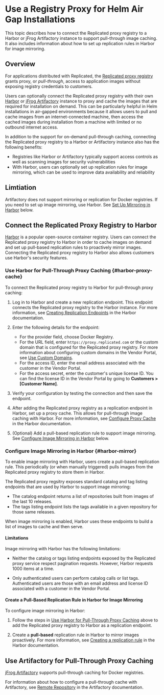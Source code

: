 # Use a Registry Proxy for Helm Air Gap Installations

This topic describes how to connect the Replicated proxy registry to a Harbor or jFrog Artifactory instance to support pull-through image caching. It also includes information about how to set up replication rules in Harbor for image mirroring.

## Overview

For applications distributed with Replicated, the [Replicated proxy registry](/vendor/private-images-about) grants proxy, or _pull-through_, access to application images without exposing registry credentials to customers.

Users can optionally connect the Replicated proxy registry with their own [Harbor](https://goharbor.io) or [jFrog Artifactory](https://jfrog.com/help/r/jfrog-artifactory-documentation) instance to proxy and cache the images that are required for installation on demand. This can be particularly helpful in Helm installations in air-gapped environments because it allows users to pull and cache images from an internet-connected machine, then access the cached images during installation from a machine with limited or no outbound internet access.   

In addition to the support for on-demand pull-through caching, connecting the Replicated proxy registry to a Harbor or Artifactory instance also has the following benefits:
* Registries like Harbor or Artifactory typically support access controls as well as scanning images for security vulnerabilities
* With Harbor, users can optionally set up replication rules for image mirroring, which can be used to improve data availability and reliability

## Limtiation

Artifactory does not support mirroring or replication for Docker registries. If you need to set up image mirroring, use Harbor. See [Set Up Mirroring in Harbor](#harbor-mirror) below.

## Connect the Replicated Proxy Registry to Harbor

[Harbor](https://goharbor.io) is a popular open-source container registry. Users can connect the Replicated proxy registry to Harbor in order to cache images on demand and set up pull-based replication rules to proactively mirror images. Connecting the Replicated proxy registry to Harbor also allows customers use Harbor's security features.

### Use Harbor for Pull-Through Proxy Caching {#harbor-proxy-cache}

To connect the Replicated proxy registry to Harbor for pull-through proxy caching:

1. Log in to Harbor and create a new replication endpoint. This endpoint connects the Replicated proxy registry to the Harbor instance. For more information, see [Creating Replication Endpoints](https://goharbor.io/docs/2.11.0/administration/configuring-replication/create-replication-endpoints/) in the Harbor documentation.

1. Enter the following details for the endpoint:

    * For the provider field, choose Docker Registry.
    * For the URL field, enter `https://proxy.replicated.com` or the custom domain that is configured for the Replicated proxy registry. For more information about configuring custom domains in the Vendor Portal, see [Use Custom Domains](/vendor/custom-domains-using). 
    * For the access ID, enter the email address associated with the customer in the Vendor Portal.
    * For the access secret, enter the customer's unique license ID. You can find the license ID in the Vendor Portal by going to **Customers > [Customer Name]**.

1. Verify your configuration by testing the connection and then save the endpoint.  

1. After adding the Replicated proxy registry as a replication endpoint in Harbor, set up a proxy cache. This allows for pull-through image caching with Harbor. For more information, see [Configure Proxy Cache](https://goharbor.io/docs/2.11.0/administration/configure-proxy-cache/) in the Harbor documentation.

1. (Optional) Add a pull-based replication rule to support image mirroring. See [Configure Image Mirroring in Harbor](#harbor-mirror) below.

### Configure Image Mirroring in Harbor {#harbor-mirror}

To enable image mirroring with Harbor, users create a pull-based replication rule. This periodically (or when manually triggered) pulls images from the Replicated proxy registry to store them in Harbor. 

The Replicated proxy regsitry exposes standard catalog and tag listing endpoints that are used by Harbor to support image mirroring:
* The catalog endpoint returns a list of repositories built from images of the last 10 releases.
* The tags listing endpoint lists the tags available in a given repository for those same releases.

When image mirroring is enabled, Harbor uses these endpoints to build a list of images to cache and then serve.

#### Limitations

Image mirroring with Harbor has the following limitations:

* Neither the catalog or tags listing endpoints exposed by the Replicated proxy service respect pagination requests. However, Harbor requests 1000 items at a time.

* Only authenticated users can perform catalog calls or list tags. Authenticated users are those with an email address and license ID associated with a customer in the Vendor Portal.

#### Create a Pull-Based Replication Rule in Harbor for Image Mirroring

To configure image mirroring in Harbor:

1. Follow the steps in [Use Harbor for Pull-Through Proxy Caching](#harbor-proxy-cache) above to add the Replicated proxy registry to Harbor as a replication endpoint.

1. Create a **pull-based** replication rule in Harbor to mirror images proactively. For more information, see [Creating a replication rule](https://goharbor.io/docs/2.11.0/administration/configuring-replication/create-replication-rules/) in the Harbor documentation.

## Use Artifactory for Pull-Through Proxy Caching

[jFrog Artifactory](https://jfrog.com/help/r/jfrog-artifactory-documentation) supports pull-through caching for Docker registries.

For information about how to configure a pull-through cache with Artifactory, see [Remote Repository](https://jfrog.com/help/r/jfrog-artifactory-documentation/configure-a-remote-repository) in the Artifactory documentation.
